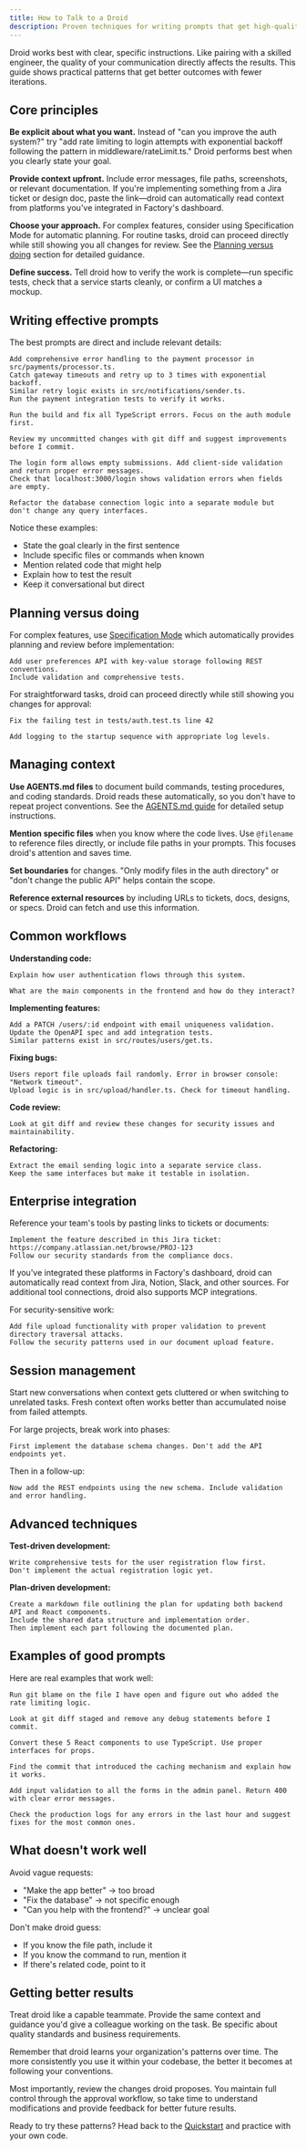 ```yaml
---
title: How to Talk to a Droid
description: Proven techniques for writing prompts that get high-quality results from Factory's AI agents.
---
```


Droid works best with clear, specific instructions. Like pairing with a skilled engineer, the quality of your communication directly affects the results. This guide shows practical patterns that get better outcomes with fewer iterations.

## Core principles

**Be explicit about what you want.** Instead of "can you improve the auth system?" try "add rate limiting to login attempts with exponential backoff following the pattern in middleware/rateLimit.ts." Droid performs best when you clearly state your goal.

**Provide context upfront.** Include error messages, file paths, screenshots, or relevant documentation. If you're implementing something from a Jira ticket or design doc, paste the link—droid can automatically read context from platforms you've integrated in Factory's dashboard.

**Choose your approach.** For complex features, consider using Specification Mode for automatic planning. For routine tasks, droid can proceed directly while still showing you all changes for review. See the [Planning versus doing](#planning-versus-doing) section for detailed guidance.

**Define success.** Tell droid how to verify the work is complete—run specific tests, check that a service starts cleanly, or confirm a UI matches a mockup.

## Writing effective prompts

The best prompts are direct and include relevant details:

```
Add comprehensive error handling to the payment processor in src/payments/processor.ts.
Catch gateway timeouts and retry up to 3 times with exponential backoff.
Similar retry logic exists in src/notifications/sender.ts.
Run the payment integration tests to verify it works.
```

```
Run the build and fix all TypeScript errors. Focus on the auth module first.
```

```
Review my uncommitted changes with git diff and suggest improvements before I commit.
```

```
The login form allows empty submissions. Add client-side validation and return proper error messages.
Check that localhost:3000/login shows validation errors when fields are empty.
```

```
Refactor the database connection logic into a separate module but don't change any query interfaces.
```

Notice these examples:

- State the goal clearly in the first sentence
- Include specific files or commands when known
- Mention related code that might help
- Explain how to test the result
- Keep it conversational but direct

## Planning versus doing

For complex features, use [Specification Mode](/factory-cli/user-guides/specification-mode) which automatically provides planning and review before implementation:

```
Add user preferences API with key-value storage following REST conventions.
Include validation and comprehensive tests.
```

For straightforward tasks, droid can proceed directly while still showing you changes for approval:

```
Fix the failing test in tests/auth.test.ts line 42
```

```
Add logging to the startup sequence with appropriate log levels.
```

## Managing context

**Use AGENTS.md files** to document build commands, testing procedures, and coding standards. Droid reads these automatically, so you don't have to repeat project conventions. See the [AGENTS.md guide](/factory-cli/configuration/agents-md) for detailed setup instructions.

**Mention specific files** when you know where the code lives. Use `@filename` to reference files directly, or include file paths in your prompts. This focuses droid's attention and saves time.

**Set boundaries** for changes. "Only modify files in the auth directory" or "don't change the public API" helps contain the scope.

**Reference external resources** by including URLs to tickets, docs, designs, or specs. Droid can fetch and use this information.

## Common workflows

**Understanding code:**

```
Explain how user authentication flows through this system.
```

```
What are the main components in the frontend and how do they interact?
```

**Implementing features:**

```
Add a PATCH /users/:id endpoint with email uniqueness validation.
Update the OpenAPI spec and add integration tests.
Similar patterns exist in src/routes/users/get.ts.
```

**Fixing bugs:**

```
Users report file uploads fail randomly. Error in browser console: "Network timeout".
Upload logic is in src/upload/handler.ts. Check for timeout handling.
```

**Code review:**

```
Look at git diff and review these changes for security issues and maintainability.
```

**Refactoring:**

```
Extract the email sending logic into a separate service class.
Keep the same interfaces but make it testable in isolation.
```

## Enterprise integration

Reference your team's tools by pasting links to tickets or documents:

```
Implement the feature described in this Jira ticket: https://company.atlassian.net/browse/PROJ-123
Follow our security standards from the compliance docs.
```

If you've integrated these platforms in Factory's dashboard, droid can automatically read context from Jira, Notion, Slack, and other sources. For additional tool connections, droid also supports MCP integrations.

For security-sensitive work:

```
Add file upload functionality with proper validation to prevent directory traversal attacks.
Follow the security patterns used in our document upload feature.
```

## Session management

Start new conversations when context gets cluttered or when switching to unrelated tasks. Fresh context often works better than accumulated noise from failed attempts.

For large projects, break work into phases:

```
First implement the database schema changes. Don't add the API endpoints yet.
```

Then in a follow-up:

```
Now add the REST endpoints using the new schema. Include validation and error handling.
```

## Advanced techniques

**Test-driven development:**

```
Write comprehensive tests for the user registration flow first.
Don't implement the actual registration logic yet.
```

**Plan-driven development:**

```
Create a markdown file outlining the plan for updating both backend API and React components.
Include the shared data structure and implementation order.
Then implement each part following the documented plan.
```

## Examples of good prompts

Here are real examples that work well:

```
Run git blame on the file I have open and figure out who added the rate limiting logic.
```

```
Look at git diff staged and remove any debug statements before I commit.
```

```
Convert these 5 React components to use TypeScript. Use proper interfaces for props.
```

```
Find the commit that introduced the caching mechanism and explain how it works.
```

```
Add input validation to all the forms in the admin panel. Return 400 with clear error messages.
```

```
Check the production logs for any errors in the last hour and suggest fixes for the most common ones.
```

## What doesn't work well

Avoid vague requests:

- "Make the app better" → too broad
- "Fix the database" → not specific enough
- "Can you help with the frontend?" → unclear goal

Don't make droid guess:

- If you know the file path, include it
- If you know the command to run, mention it
- If there's related code, point to it

## Getting better results

Treat droid like a capable teammate. Provide the same context and guidance you'd give a colleague working on the task. Be specific about quality standards and business requirements.

Remember that droid learns your organization's patterns over time. The more consistently you use it within your codebase, the better it becomes at following your conventions.

Most importantly, review the changes droid proposes. You maintain full control through the approval workflow, so take time to understand modifications and provide feedback for better future results.

Ready to try these patterns? Head back to the [Quickstart](/factory-cli/getting-started/quickstart) and practice with your own code.

